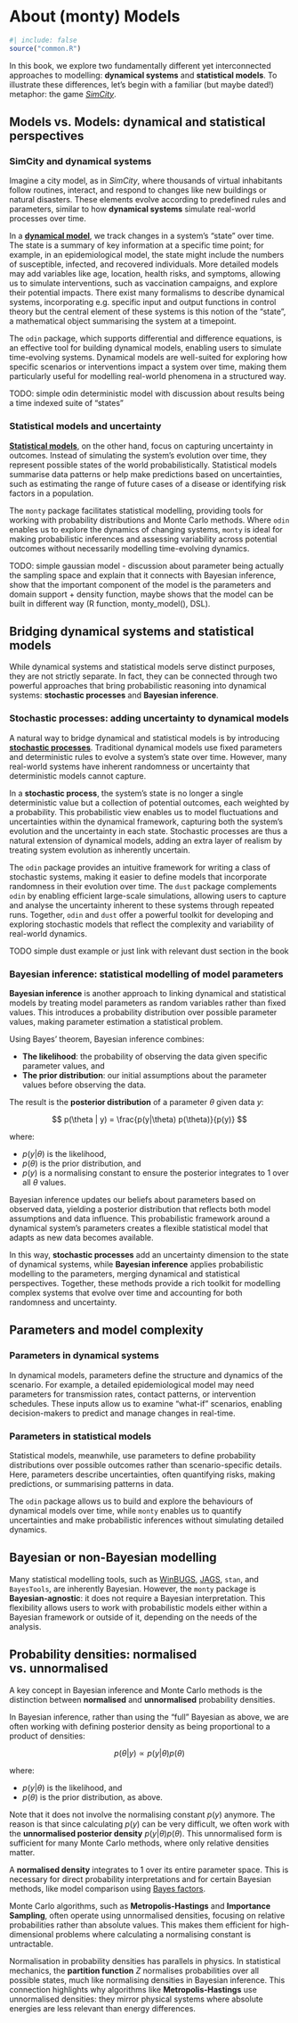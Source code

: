 # About (monty) Models {#sec-monty-models}

```r
#| include: false
source("common.R")
```

In this book, we explore two fundamentally different yet interconnected approaches to modelling: **dynamical systems** and **statistical models**. To illustrate these differences, let’s begin with a familiar (but maybe dated!) metaphor: the game [*SimCity*](https://en.wikipedia.org/wiki/SimCity).

## Models vs. Models: dynamical and statistical perspectives

### SimCity and dynamical systems

Imagine a city model, as in *SimCity*, where thousands of virtual inhabitants follow routines, interact, and respond to changes like new buildings or natural disasters. These elements evolve according to predefined rules and parameters, similar to how **dynamical systems** simulate real-world processes over time.

In a [**dynamical model**](https://en.wikipedia.org/wiki/Dynamical_system), we track changes in a system's "state" over time. The state is a summary of key information at a specific time point; for example, in an epidemiological model, the state might include the numbers of susceptible, infected, and recovered individuals. More detailed models may add variables like age, location, health risks, and symptoms, allowing us to simulate interventions, such as vaccination campaigns, and explore their potential impacts. There exist many formalisms to describe dynamical systems, incorporating e.g. specific input and output functions in control theory but the central element of these systems is this notion of the "state", a mathematical object summarising the system at a timepoint. 

The `odin` package, which supports differential and difference equations, is an effective tool for building dynamical models, enabling users to simulate time-evolving systems. Dynamical models are well-suited for exploring how specific scenarios or interventions impact a system over time, making them particularly useful for modelling real-world phenomena in a structured way.

TODO: simple odin deterministic model with discussion about results being a time indexed suite of "states"

### Statistical models and uncertainty

[**Statistical models**](https://en.wikipedia.org/wiki/Statistical_model), on the other hand, focus on capturing uncertainty in outcomes. Instead of simulating the system’s evolution over time, they represent possible states of the world probabilistically. Statistical models summarise data patterns or help make predictions based on uncertainties, such as estimating the range of future cases of a disease or identifying risk factors in a population.

The `monty` package facilitates statistical modelling, providing tools for working with probability distributions and Monte Carlo methods. Where `odin` enables us to explore the dynamics of changing systems, `monty` is ideal for making probabilistic inferences and assessing variability across potential outcomes without necessarily modelling time-evolving dynamics.

TODO: simple gaussian model - discussion about parameter being actually the sampling space and explain that it connects with Bayesian inference, show that the important component of the model is the parameters and domain support + density function, maybe shows that the model can be built in different way (R function, monty_model(), DSL).

## Bridging dynamical systems and statistical models

While dynamical systems and statistical models serve distinct purposes, they are not strictly separate. In fact, they can be connected through two powerful approaches that bring probabilistic reasoning into dynamical systems: **stochastic processes** and **Bayesian inference**.

### Stochastic processes: adding uncertainty to dynamical models

A natural way to bridge dynamical and statistical models is by introducing [**stochastic processes**](https://en.wikipedia.org/wiki/Stochastic_process). Traditional dynamical models use fixed parameters and deterministic rules to evolve a system’s state over time. However, many real-world systems have inherent randomness or uncertainty that deterministic models cannot capture.

In a **stochastic process**, the system’s state is no longer a single deterministic value but a collection of potential outcomes, each weighted by a probability. This probabilistic view enables us to model fluctuations and uncertainties within the dynamical framework, capturing both the system’s evolution and the uncertainty in each state. Stochastic processes are thus a natural extension of dynamical models, adding an extra layer of realism by treating system evolution as inherently uncertain.

The `odin` package provides an intuitive framework for writing a class of stochastic systems, making it easier to define models that incorporate randomness in their evolution over time. The `dust` package complements `odin` by enabling efficient large-scale simulations, allowing users to capture and analyse the uncertainty inherent to these systems through repeated runs. Together, `odin` and `dust` offer a powerful toolkit for developing and exploring stochastic models that reflect the complexity and variability of real-world dynamics. 

TODO simple dust example or just link with relevant dust section in the book

### Bayesian inference: statistical modelling of model parameters

**Bayesian inference** is another approach to linking dynamical and statistical models by treating model parameters as random variables rather than fixed values. This introduces a probability distribution over possible parameter values, making parameter estimation a statistical problem.

Using Bayes’ theorem, Bayesian inference combines:

  - **The likelihood**: the probability of observing the data given specific parameter values, and
  - **The prior distribution**: our initial assumptions about the parameter values before observing the data.
  
The result is the **posterior distribution** of a parameter $\theta$ given data $y$:

$$
p(\theta | y) = \frac{p(y|\theta) p(\theta)}{p(y)}
$$

where:

  - $p(y|\theta)$ is the likelihood,
  - $p(\theta)$ is the prior distribution, and
  - $p(y)$ is a normalising constant to ensure the posterior integrates to 1 over all $\theta$ values.

Bayesian inference updates our beliefs about parameters based on observed data, yielding a posterior distribution that reflects both model assumptions and data influence. This probabilistic framework around a dynamical system’s parameters creates a flexible statistical model that adapts as new data becomes available.

In this way, **stochastic processes** add an uncertainty dimension to the state of dynamical systems, while **Bayesian inference** applies probabilistic modelling to the parameters, merging dynamical and statistical perspectives. Together, these methods provide a rich toolkit for modelling complex systems that evolve over time and accounting for both randomness and uncertainty.

## Parameters and model complexity

### Parameters in dynamical systems

In dynamical models, parameters define the structure and dynamics of the scenario. For example, a detailed epidemiological model may need parameters for transmission rates, contact patterns, or intervention schedules. These inputs allow us to examine "what-if" scenarios, enabling decision-makers to predict and manage changes in real-time.

### Parameters in statistical models

Statistical models, meanwhile, use parameters to define probability distributions over possible outcomes rather than scenario-specific details. Here, parameters describe uncertainties, often quantifying risks, making predictions, or summarising patterns in data.

The `odin` package allows us to build and explore the behaviours of dynamical models over time, while `monty` enables us to quantify uncertainties and make probabilistic inferences without simulating detailed dynamics.

## Bayesian or non-Bayesian modelling

Many statistical modelling tools, such as [WinBUGS](https://en.wikipedia.org/wiki/WinBUGS), [JAGS](https://en.wikipedia.org/wiki/Just_another_Gibbs_sampler), `stan`, and `BayesTools`, are inherently Bayesian. However, the `monty` package is **Bayesian-agnostic**: it does not require a Bayesian interpretation. This flexibility allows users to work with probabilistic models either within a Bayesian framework or outside of it, depending on the needs of the analysis.

## Probability densities: normalised vs. unnormalised

A key concept in Bayesian inference and Monte Carlo methods is the distinction between **normalised** and **unnormalised** probability densities.

In Bayesian inference, rather than using the "full" Bayesian as above, we are often working with defining posterior density as being proportional to a product of densities:

$$
p(\theta | y) \propto p(y|\theta) p(\theta)
$$

where:

  - $p(y|\theta)$ is the likelihood, and
  - $p(\theta)$ is the prior distribution, as above.
  
Note that it does not involve the normalising constant $p(y)$ anymore. The reason is that since calculating $p(y)$ can be very difficult, we often work with the **unnormalised posterior density** $p(y|\theta)p(\theta)$. This unnormalised form is sufficient for many Monte Carlo methods, where only relative densities matter.

A **normalised density** integrates to 1 over its entire parameter space. This is necessary for direct probability interpretations and for certain Bayesian methods, like model comparison using [Bayes factors](https://en.wikipedia.org/wiki/Bayes_factor).

Monte Carlo algorithms, such as **Metropolis-Hastings** and **Importance Sampling**, often operate using unnormalised densities, focusing on relative probabilities rather than absolute values. This makes them efficient for high-dimensional problems where calculating a normalising constant is untractable.

Normalisation in probability densities has parallels in physics. In statistical mechanics, the **partition function** $Z$ normalises probabilities over all possible states, much like normalising densities in Bayesian inference. This connection highlights why algorithms like **Metropolis-Hastings** use unnormalised densities: they mirror physical systems where absolute energies are less relevant than energy differences.